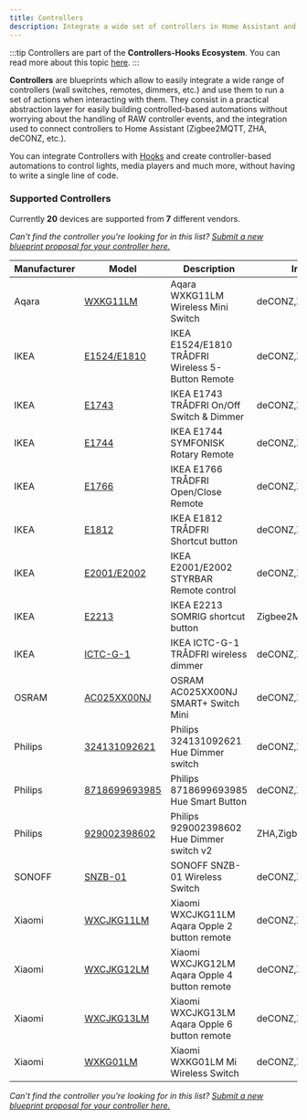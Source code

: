 ```yaml
---
title: Controllers
description: Integrate a wide set of controllers in Home Assistant and provide an easy to use interface to run custom actions on a controller event.
---
```


:::tip
Controllers are part of the **Controllers-Hooks Ecosystem**. You can read more about this topic [here](/docs/controllers-hooks-ecosystem).
:::


**Controllers** are blueprints which allow to easily integrate a wide range of controllers (wall switches, remotes, dimmers, etc.) and use them to run a set of actions when interacting with them. They consist in a practical abstraction layer for easily building controlled-based automations without worrying about the handling of RAW controller events, and the integration used to connect controllers to Home Assistant (Zigbee2MQTT, ZHA, deCONZ, etc.).

You can integrate Controllers with [Hooks](hooks) and create controller-based automations to control lights, media players and much more, without having to write a single line of code.

### Supported Controllers

Currently **20** devices are supported from **7** different vendors.

_Can't find the controller you're looking for in this list? [Submit a new blueprint proposal for your controller here.](https://github.com/EPMatt/awesome-ha-blueprints/issues/new?assignees=&labels=blueprint%2Cnew%2Ccontroller&template=new-controller-support.md&title=New+Controller+-+)_

| Manufacturer | Model                                                               | Description                                       | Integrations           | Picture                                                                             |
| ------------ | ------------------------------------------------------------------- | ------------------------------------------------- | ---------------------- | ----------------------------------------------------------------------------------- |
| Aqara        | [WXKG11LM](/docs/blueprints/controllers/xiaomi_wxkg11lm)            | Aqara WXKG11LM Wireless Mini Switch               | deCONZ,ZHA,Zigbee2MQTT | <Image>![xiaomi_wxkg11lm](/img/controllers/xiaomi_wxkg11lm.png)</Image>             |
| IKEA         | [E1524/E1810](/docs/blueprints/controllers/ikea_e1524_e1810)        | IKEA E1524/E1810 TRÅDFRI Wireless 5-Button Remote | deCONZ,ZHA,Zigbee2MQTT | <Image>![ikea_e1524_e1810](/img/controllers/ikea_e1524_e1810.png)</Image>           |
| IKEA         | [E1743](/docs/blueprints/controllers/ikea_e1743)                    | IKEA E1743 TRÅDFRI On/Off Switch & Dimmer         | deCONZ,ZHA,Zigbee2MQTT | <Image>![ikea_e1743](/img/controllers/ikea_e1743.png)</Image>                       |
| IKEA         | [E1744](/docs/blueprints/controllers/ikea_e1744)                    | IKEA E1744 SYMFONISK Rotary Remote                | deCONZ,ZHA,Zigbee2MQTT | <Image>![ikea_e1744](/img/controllers/ikea_e1744.png)</Image>                       |
| IKEA         | [E1766](/docs/blueprints/controllers/ikea_e1766)                    | IKEA E1766 TRÅDFRI Open/Close Remote              | deCONZ,ZHA,Zigbee2MQTT | <Image>![ikea_e1766](/img/controllers/ikea_e1766.png)</Image>                       |
| IKEA         | [E1812](/docs/blueprints/controllers/ikea_e1812)                    | IKEA E1812 TRÅDFRI Shortcut button                | deCONZ,ZHA,Zigbee2MQTT | <Image>![ikea_e1812](/img/controllers/ikea_e1812.png)</Image>                       |
| IKEA         | [E2001/E2002](/docs/blueprints/controllers/ikea_e2001_e2002)        | IKEA E2001/E2002 STYRBAR Remote control           | deCONZ,ZHA,Zigbee2MQTT | <Image>![ikea_e2001_e2002](/img/controllers/ikea_e2001_e2002.png)</Image>           |
| IKEA         | [E2213](/docs/blueprints/controllers/ikea_e2213)                    | IKEA E2213 SOMRIG shortcut button                 | Zigbee2MQTT,ZHA,deCONZ | <Image>![ikea_e2213](/img/controllers/ikea_e2213.png)</Image>                       |
| IKEA         | [ICTC-G-1](/docs/blueprints/controllers/ikea_ictc_g_1)              | IKEA ICTC-G-1 TRÅDFRI wireless dimmer             | deCONZ,ZHA,Zigbee2MQTT | <Image>![ikea_ictc_g_1](/img/controllers/ikea_ictc_g_1.png)</Image>                 |
| OSRAM        | [AC025XX00NJ](/docs/blueprints/controllers/osram_ac025xx00nj)       | OSRAM AC025XX00NJ SMART+ Switch Mini              | deCONZ,ZHA,Zigbee2MQTT | <Image>![osram_ac025xx00nj](/img/controllers/osram_ac025xx00nj.png)</Image>         |
| Philips      | [324131092621](/docs/blueprints/controllers/philips_324131092621)   | Philips 324131092621 Hue Dimmer switch            | deCONZ,ZHA,Zigbee2MQTT | <Image>![philips_324131092621](/img/controllers/philips_324131092621.png)</Image>   |
| Philips      | [8718699693985](/docs/blueprints/controllers/philips_8718699693985) | Philips 8718699693985 Hue Smart Button            | deCONZ,ZHA,Zigbee2MQTT | <Image>![philips_8718699693985](/img/controllers/philips_8718699693985.png)</Image> |
| Philips      | [929002398602](/docs/blueprints/controllers/philips_929002398602)   | Philips 929002398602 Hue Dimmer switch v2         | ZHA,Zigbee2MQTT        | <Image>![philips_929002398602](/img/controllers/philips_929002398602.png)</Image>   |
| SONOFF       | [SNZB-01](/docs/blueprints/controllers/sonoff_snzb01)               | SONOFF SNZB-01 Wireless Switch                    | deCONZ,ZHA,Zigbee2MQTT | <Image>![sonoff_snzb01](/img/controllers/sonoff_snzb01.png)</Image>                 |
| Xiaomi       | [WXCJKG11LM](/docs/blueprints/controllers/xiaomi_wxcjkg11lm)        | Xiaomi WXCJKG11LM Aqara Opple 2 button remote     | deCONZ,ZHA,Zigbee2MQTT | <Image>![xiaomi_wxcjkg11lm](/img/controllers/xiaomi_wxcjkg11lm.png)</Image>         |
| Xiaomi       | [WXCJKG12LM](/docs/blueprints/controllers/xiaomi_wxcjkg12lm)        | Xiaomi WXCJKG12LM Aqara Opple 4 button remote     | deCONZ,ZHA,Zigbee2MQTT | <Image>![xiaomi_wxcjkg12lm](/img/controllers/xiaomi_wxcjkg12lm.png)</Image>         |
| Xiaomi       | [WXCJKG13LM](/docs/blueprints/controllers/xiaomi_wxcjkg13lm)        | Xiaomi WXCJKG13LM Aqara Opple 6 button remote     | deCONZ,ZHA,Zigbee2MQTT | <Image>![xiaomi_wxcjkg13lm](/img/controllers/xiaomi_wxcjkg13lm.png)</Image>         |
| Xiaomi       | [WXKG01LM](/docs/blueprints/controllers/xiaomi_wxkg11lm)            | Xiaomi WXKG01LM Mi Wireless Switch                | deCONZ,ZHA,Zigbee2MQTT | <Image>![xiaomi_wxkg01lm](/img/controllers/xiaomi_wxkg01lm.png)</Image>             |

_Can't find the controller you're looking for in this list? [Submit a new blueprint proposal for your controller here.](https://github.com/EPMatt/awesome-ha-blueprints/issues/new?assignees=&labels=blueprint%2Cnew%2Ccontroller&template=new-controller-support.md&title=New+Controller+-+)_
